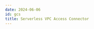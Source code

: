 ```yaml
---
date: 2024-06-06
id: gcs
title: Serverless VPC Access Connector
---
```


<DocCardContainer>

<DocCard
    title="📄️ Creating Serverless VPC Access Connector"
    description="This guide provides a detailed walkthrough on how to set up Serverless VPC Access Connector."
    href="/docs/gcp-monitoring/vpc/vpc-connector-creation/"
/>

<DocCard
    title="📄️ Metrics"
    description="This guide provides a detailed walkthrough on how to set up a Serverless VPC Access Connector to send the metrics to SigNoz."
    href="/docs/gcp-monitoring/vpc/metrics/"
/>

</DocCardContainer>

